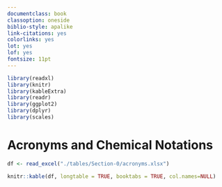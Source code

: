 ```yaml
--- 
documentclass: book
classoption: oneside
biblio-style: apalike
link-citations: yes
colorlinks: yes
lot: yes
lof: yes
fontsize: 11pt
---
```


```r
library(readxl)
library(knitr)
library(kableExtra)
library(readr)
library(ggplot2)
library(dplyr)
library(scales)
```

# Acronyms and Chemical Notations {-}

```r
df <- read_excel("./tables/Section-0/acronyms.xlsx")
```

```r
knitr::kable(df, longtable = TRUE, booktabs = TRUE, col.names=NULL)
```